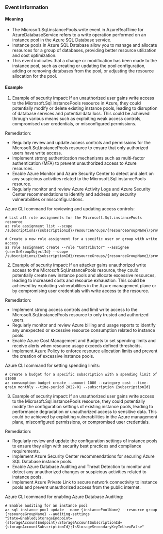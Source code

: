 
### Event Information

#### Meaning

- The Microsoft.Sql.instancePools.write event in AzureRealTime for AzureDatabaseService refers to a write operation performed on an instance pool in the Azure SQL Database service.
- Instance pools in Azure SQL Database allow you to manage and allocate resources for a group of databases, providing better resource utilization and cost optimization.
- This event indicates that a change or modification has been made to the instance pool, such as creating or updating the pool configuration, adding or removing databases from the pool, or adjusting the resource allocation for the pool.

#### Example

1. Example of security impact: If an unauthorized user gains write access to the Microsoft.Sql.instancePools resource in Azure, they could potentially modify or delete existing instance pools, leading to disruption of database services and potential data loss. This could be achieved through various means such as exploiting weak access controls, compromised user credentials, or misconfigured permissions.

Remediation:
- Regularly review and update access controls and permissions for the Microsoft.Sql.instancePools resource to ensure that only authorized users have write access.
- Implement strong authentication mechanisms such as multi-factor authentication (MFA) to prevent unauthorized access to Azure resources.
- Enable Azure Monitor and Azure Security Center to detect and alert on any suspicious activities related to the Microsoft.Sql.instancePools resource.
- Regularly monitor and review Azure Activity Logs and Azure Security Center recommendations to identify and address any security vulnerabilities or misconfigurations.

Azure CLI command for reviewing and updating access controls:
```
# List all role assignments for the Microsoft.Sql.instancePools resource
az role assignment list --scope /subscriptions/{subscriptionId}/resourceGroups/{resourceGroupName}/providers/Microsoft.Sql/instancePools/{instancePoolName}

# Create a new role assignment for a specific user or group with write access
az role assignment create --role "Contributor" --assignee {userOrGroupObjectId} --scope /subscriptions/{subscriptionId}/resourceGroups/{resourceGroupName}/providers/Microsoft.Sql/instancePools/{instancePoolName}
```

2. Example of security impact: If an attacker gains unauthorized write access to the Microsoft.Sql.instancePools resource, they could potentially create new instance pools and allocate excessive resources, leading to increased costs and resource exhaustion. This could be achieved by exploiting vulnerabilities in the Azure management plane or by compromising user credentials with write access to the resource.

Remediation:
- Implement strong access controls and limit write access to the Microsoft.Sql.instancePools resource to only trusted and authorized users.
- Regularly monitor and review Azure billing and usage reports to identify any unexpected or excessive resource consumption related to instance pools.
- Enable Azure Cost Management and Budgets to set spending limits and receive alerts when resource usage exceeds defined thresholds.
- Implement Azure Policy to enforce resource allocation limits and prevent the creation of excessive instance pools.

Azure CLI command for setting spending limits:
```
# Create a budget for a specific subscription with a spending limit of $1000
az consumption budget create --amount 1000 --category cost --time-grain monthly --time-period 2022-01 --subscription {subscriptionId}
```

3. Example of security impact: If an unauthorized user gains write access to the Microsoft.Sql.instancePools resource, they could potentially modify the configuration settings of existing instance pools, leading to performance degradation or unauthorized access to sensitive data. This could be achieved by exploiting vulnerabilities in the Azure management plane, misconfigured permissions, or compromised user credentials.

Remediation:
- Regularly review and update the configuration settings of instance pools to ensure they align with security best practices and compliance requirements.
- Implement Azure Security Center recommendations for securing Azure SQL Database instance pools.
- Enable Azure Database Auditing and Threat Detection to monitor and detect any unauthorized changes or suspicious activities related to instance pools.
- Implement Azure Private Link to secure network connectivity to instance pools and prevent unauthorized access from the public internet.

Azure CLI command for enabling Azure Database Auditing:
```
# Enable auditing for an instance pool
az sql instance-pool update --name {instancePoolName} --resource-group {resourceGroupName} --auditing-settings "State=Enabled;StorageEndpoint={storageAccountEndpoint};StorageAccountSubscriptionId={storageAccountSubscriptionId};IsStorageSecondaryKeyInUse=False"
```

